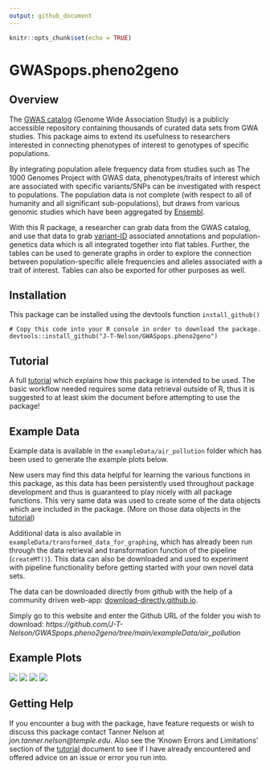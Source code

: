 ```yaml
---
output: github_document
---
```


<!-- README.md is generated from README.Rmd. DON'T EDIT README.md FILE-->

```r
knitr::opts_chunk$set(echo = TRUE)
```

# GWASpops.pheno2geno


## Overview

The [GWAS catalog](https://www.ebi.ac.uk/gwas/) (Genome Wide Association Study) is a publicly accessible repository containing thousands of curated data sets from GWA studies. This package aims to extend its usefulness to researchers interested in connecting phenotypes of interest to genotypes of specific populations.

By integrating population allele frequency data from studies such as The 1000 Genomes Project with GWAS data, phenotypes/traits of interest which are associated with specific variants/SNPs can be investigated with respect to populations. The population data is not complete (with respect to all of humanity and all significant sub-populations), but draws from various genomic studies which have been aggregated by [Ensembl](https://useast.ensembl.org/info/genome/variation/species/populations.html).

With this R package, a researcher can grab data from the GWAS catalog, and use that data to grab [variant-ID](https://www.ebi.ac.uk/training/online/courses/human-genetic-variation-introduction/variant-identification-and-analysis/variant-identifiers/) associated annotations and population-genetics data which is all integrated together into flat tables. Further, the tables can be used to generate graphs in order to explore the connection between population-specific allele frequencies and alleles associated with a trait of interest. Tables can also be exported for other purposes as well. 


## Installation

This package can be installed using the devtools function `install_github()` 
```
# Copy this code into your R console in order to download the package. 
devtools::install_github("J-T-Nelson/GWASpops.pheno2geno")
```

## Tutorial

A full [tutorial](https://github.com/J-T-Nelson/GWASpops.pheno2geno/blob/main/man/GWASpops.pheno2geno.md) which explains how this package is intended to be used. The basic workflow needed requires some data retrieval outside of R, thus it is suggested to at least skim the document before attempting to use the package!

## Example Data

Example data is available in the `exampleData/air_pollution` folder which has been used to generate the example plots below. 

New users may find this data helpful for learning the various functions in this package, as this data has been persistently used throughout package development and thus is guaranteed to play nicely with all package functions. This very same data was used to create some of the data objects which are included in the package. (More on those data objects in the [tutorial](https://github.com/J-T-Nelson/GWASpops.pheno2geno/blob/main/man/GWASpops.pheno2geno.md)) 

Additional data is also available in `exampleData/transformed_data_for_graphing`, which has already been run through the data retrieval and transformation function of the pipeline (`createMT()`). This data can also be downloaded and used to experiment with pipeline functionality before getting started with your own novel data sets. 

The data can be downloaded directly from github with the help of a community driven web-app: [download-directly.github.io](download-directly.github.io).

Simply go to this website and enter the Github URL of the folder you wish to download: *https://github.com/J-T-Nelson/GWASpops.pheno2geno/tree/main/exampleData/air_pollution*

## Example Plots
<img src='man/example_graphs/manyPopsOneVar_point.png'/>
<img src='man/example_graphs/onePopManyVars_bar_GeneLabels.png'/>
<img src='man/example_graphs/onePopManyVars_bar2.png'/>
<img src='man/example_graphs/onePopManyVars_pValAsSize.png'/>


## Getting Help

If you encounter a bug with the package, have feature requests or wish to discuss this package contact Tanner Nelson at *jon.tanner.nelson@temple.edu*. Also see the 'Known Errors and Limitations' section of the [tutorial](https://github.com/J-T-Nelson/GWASpops.pheno2geno/blob/main/man/GWASpops.pheno2geno.md) document to see if I have already encountered and offered advice on an issue or error you run into. 

